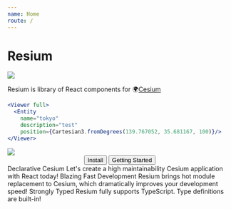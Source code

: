 ```yaml
---
name: Home
route: /
---
```



# Resium

<img src={logo} />

Resium is library of React components for 🌍[Cesium](https://cesiumjs.org/)

```jsx
<Viewer full>
  <Entity
    name="tokyo"
    description="test"
    position={Cartesian3.fromDegrees(139.767052, 35.681167, 100)}/>
</Viewer>
```

<img src={screenshot} /> 

<Center>
  <Button to="/installation">Install</Button>
  <Button to="/getting_started">Getting Started</Button>
</Center>

<FeatureWrapper>
  <Feature>
    <TitleWithImg contents="🌏">Declarative Cesium</TitleWithImg>
    <FeatureDesc>Let's create a high maintainability Cesium application with React today!</FeatureDesc>
  </Feature>
  <Feature>
    <TitleWithImg contents="👨🏻‍💻">Blazing Fast Development</TitleWithImg>
    <FeatureDesc>Resium brings hot module replacement to Cesium, which dramatically improves your development speed!</FeatureDesc>
  </Feature>
  <Feature>
    <TitleWithImg contents="💪">Strongly Typed</TitleWithImg>
    <FeatureDesc>Resium fully supports TypeScript. Type definitions are built-in!</FeatureDesc>
  </Feature>
</FeatureWrapper>
